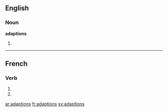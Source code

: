 ==English==

===Noun===
'''adaptions'''

# {{plural of|[[adaption]]}}

----

==French==

===Verb===
{{fr-verb-form}}

# {{form of|[[first-person|First-person]] [[plural]] [[imperfect indicative]]|[[adapter#French|adapter]]|lang=French}}
# {{form of|[[first-person|First-person]] [[plural]] [[present subjunctive]]|adapter#French|adapter|lang=French}}

[[ar:adaptions]]
[[fr:adaptions]]
[[sv:adaptions]]